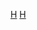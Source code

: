 {{Catnav|頁面分類|...|棒球隊|美國職棒大聯盟球隊|休士頓太空人}}
{{Catnav|頁面分類|...|棒球|棒球選手|美國職棒大聯盟球員}}
{{Catnav|頁面分類|...|美國職棒大聯盟|美國職棒大聯盟球隊|休士頓太空人}}
{{Catnav|頁面分類|...|美國棒球|美國職棒大聯盟|美國職棒大聯盟球員}}
{{Commonscat|Houston Astros players}}

[[Category:美國職棒大聯盟各隊球員|H]]
[[Category:休士頓太空人|H]]